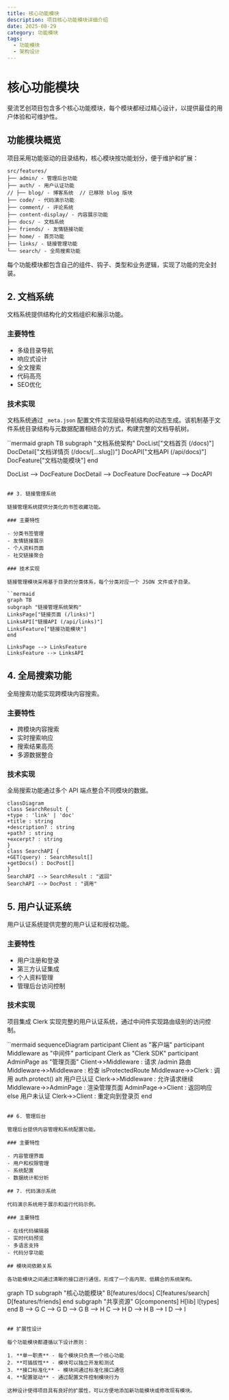 ```yaml
---
title: 核心功能模块
description: 项目核心功能模块详细介绍
date: 2025-08-29
category: 功能模块
tags:
  - 功能模块
  - 架构设计
---
```


# 核心功能模块

斐流艺创项目包含多个核心功能模块，每个模块都经过精心设计，以提供最佳的用户体验和可维护性。

## 功能模块概览

项目采用功能驱动的目录结构，核心模块按功能划分，便于维护和扩展：

```
src/features/
├── admin/ - 管理后台功能
├── auth/ - 用户认证功能
// ├── blog/ - 博客系统  // 已移除 blog 版块
├── code/ - 代码演示功能
├── comment/ - 评论系统
├── content-display/ - 内容展示功能
├── docs/ - 文档系统
├── friends/ - 友情链接功能
├── home/ - 首页功能
├── links/ - 链接管理功能
└── search/ - 全局搜索功能
```

每个功能模块都包含自己的组件、钩子、类型和业务逻辑，实现了功能的完全封装。

## 2. 文档系统

文档系统提供结构化的文档组织和展示功能。

### 主要特性

- 多级目录导航
- 响应式设计
- 全文搜索
- 代码高亮
- SEO优化

### 技术实现

文档系统通过 `_meta.json` 配置文件实现层级导航结构的动态生成。该机制基于文件系统目录结构与元数据配置相结合的方式，构建完整的文档导航树。

``mermaid
graph TB
subgraph "文档系统架构"
DocList["文档首页 (/docs)"]
DocDetail["文档详情页 (/docs/[...slug])"]
DocAPI["文档API (/api/docs)"]
DocFeature["文档功能模块"]
end

DocList --> DocFeature
DocDetail --> DocFeature
DocFeature --> DocAPI
```

## 3. 链接管理系统

链接管理系统提供分类化的书签收藏功能。

### 主要特性

- 分类书签管理
- 友情链接展示
- 个人资料页面
- 社交链接聚合

### 技术实现

链接管理模块采用基于目录的分类体系，每个分类对应一个 JSON 文件或子目录。

``mermaid
graph TB
subgraph "链接管理系统架构"
LinksPage["链接页面 (/links)"]
LinksAPI["链接API (/api/links)"]
LinksFeature["链接功能模块"]
end

LinksPage --> LinksFeature
LinksFeature --> LinksAPI
```

## 4. 全局搜索功能

全局搜索功能实现跨模块内容搜索。

### 主要特性

- 跨模块内容搜索
- 实时搜索响应
- 搜索结果高亮
- 多源数据整合

### 技术实现

全局搜索功能通过多个 API 端点整合不同模块的数据。

```
classDiagram
class SearchResult {
+type : 'link' | 'doc'
+title : string
+description? : string
+path? : string
+excerpt? : string
}
class SearchAPI {
+GET(query) : SearchResult[]
+getDocs() : DocPost[]
}
SearchAPI --> SearchResult : "返回"
SearchAPI --> DocPost : "调用"
```

## 5. 用户认证系统

用户认证系统提供完整的用户认证和授权功能。

### 主要特性

- 用户注册和登录
- 第三方认证集成
- 个人资料管理
- 管理后台访问控制

### 技术实现

项目集成 Clerk 实现完整的用户认证系统，通过中间件实现路由级别的访问控制。

``mermaid
sequenceDiagram
participant Client as "客户端"
participant Middleware as "中间件"
participant Clerk as "Clerk SDK"
participant AdminPage as "管理页面"
Client->>Middleware : 请求 /admin 路由
Middleware->>Middleware : 检查 isProtectedRoute
Middleware->>Clerk : 调用 auth.protect()
alt 用户已认证
Clerk->>Middleware : 允许请求继续
Middleware->>AdminPage : 渲染管理页面
AdminPage->>Client : 返回响应
else 用户未认证
Clerk->>Client : 重定向到登录页
end
```

## 6. 管理后台

管理后台提供内容管理和系统配置功能。

### 主要特性

- 内容管理界面
- 用户和权限管理
- 系统配置
- 数据统计和分析

## 7. 代码演示系统

代码演示系统用于展示和运行代码示例。

### 主要特性

- 在线代码编辑器
- 实时代码预览
- 多语言支持
- 代码分享功能

## 模块间依赖关系

各功能模块之间通过清晰的接口进行通信，形成了一个高内聚、低耦合的系统架构。

```
graph TD
subgraph "核心功能模块"
B[features/docs]
C[features/search]
D[features/friends]
end
subgraph "共享资源"
G[components]
H[lib]
I[types]
end
B --> G
C --> G
D --> G
B --> H
C --> H
D --> H
B --> I
D --> I
```

## 扩展性设计

每个功能模块都遵循以下设计原则：

1. **单一职责** - 每个模块只负责一个核心功能
2. **可插拔性** - 模块可以独立开发和测试
3. **接口标准化** - 模块间通过标准化接口通信
4. **配置驱动** - 通过配置文件控制模块行为

这种设计使得项目具有良好的扩展性，可以方便地添加新功能模块或修改现有模块。